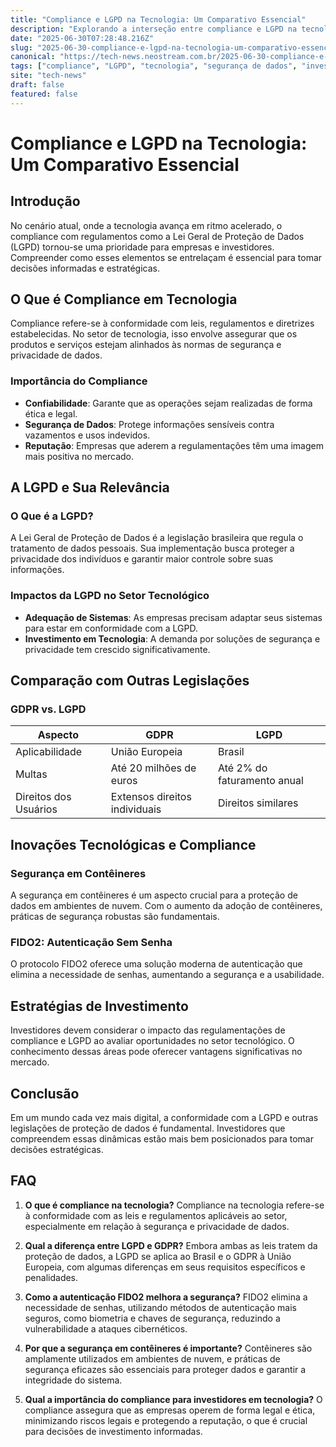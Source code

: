 ```yaml
---
title: "Compliance e LGPD na Tecnologia: Um Comparativo Essencial"
description: "Explorando a interseção entre compliance e LGPD na tecnologia, este artigo compara práticas e inovações para investidores atentos às regulamentações e tendências do mercado."
date: "2025-06-30T07:28:48.216Z"
slug: "2025-06-30-compliance-e-lgpd-na-tecnologia-um-comparativo-essencial"
canonical: "https://tech-news.neostream.com.br/2025-06-30-compliance-e-lgpd-na-tecnologia-um-comparativo-essencial"
tags: ["compliance", "LGPD", "tecnologia", "segurança de dados", "investimento"]
site: "tech-news"
draft: false
featured: false
---
```


# Compliance e LGPD na Tecnologia: Um Comparativo Essencial

## Introdução

No cenário atual, onde a tecnologia avança em ritmo acelerado, o compliance com regulamentos como a Lei Geral de Proteção de Dados (LGPD) tornou-se uma prioridade para empresas e investidores. Compreender como esses elementos se entrelaçam é essencial para tomar decisões informadas e estratégicas.

## O Que é Compliance em Tecnologia

Compliance refere-se à conformidade com leis, regulamentos e diretrizes estabelecidas. No setor de tecnologia, isso envolve assegurar que os produtos e serviços estejam alinhados às normas de segurança e privacidade de dados.

### Importância do Compliance

- **Confiabilidade**: Garante que as operações sejam realizadas de forma ética e legal.
- **Segurança de Dados**: Protege informações sensíveis contra vazamentos e usos indevidos.
- **Reputação**: Empresas que aderem a regulamentações têm uma imagem mais positiva no mercado.

## A LGPD e Sua Relevância

### O Que é a LGPD?

A Lei Geral de Proteção de Dados é a legislação brasileira que regula o tratamento de dados pessoais. Sua implementação busca proteger a privacidade dos indivíduos e garantir maior controle sobre suas informações.

### Impactos da LGPD no Setor Tecnológico

- **Adequação de Sistemas**: As empresas precisam adaptar seus sistemas para estar em conformidade com a LGPD.
- **Investimento em Tecnologia**: A demanda por soluções de segurança e privacidade tem crescido significativamente.

## Comparação com Outras Legislações

### GDPR vs. LGPD

| Aspecto                | GDPR                         | LGPD                         |
|-----------------------|------------------------------|------------------------------|
| Aplicabilidade        | União Europeia               | Brasil                       |
| Multas                | Até 20 milhões de euros      | Até 2% do faturamento anual  |
| Direitos dos Usuários | Extensos direitos individuais | Direitos similares           |

## Inovações Tecnológicas e Compliance

### Segurança em Contêineres

A segurança em contêineres é um aspecto crucial para a proteção de dados em ambientes de nuvem. Com o aumento da adoção de contêineres, práticas de segurança robustas são fundamentais.

### FIDO2: Autenticação Sem Senha

O protocolo FIDO2 oferece uma solução moderna de autenticação que elimina a necessidade de senhas, aumentando a segurança e a usabilidade.

## Estratégias de Investimento

Investidores devem considerar o impacto das regulamentações de compliance e LGPD ao avaliar oportunidades no setor tecnológico. O conhecimento dessas áreas pode oferecer vantagens significativas no mercado.

## Conclusão

Em um mundo cada vez mais digital, a conformidade com a LGPD e outras legislações de proteção de dados é fundamental. Investidores que compreendem essas dinâmicas estão mais bem posicionados para tomar decisões estratégicas.

## FAQ

1. **O que é compliance na tecnologia?**
   Compliance na tecnologia refere-se à conformidade com as leis e regulamentos aplicáveis ao setor, especialmente em relação à segurança e privacidade de dados.

2. **Qual a diferença entre LGPD e GDPR?**
   Embora ambas as leis tratem da proteção de dados, a LGPD se aplica ao Brasil e o GDPR à União Europeia, com algumas diferenças em seus requisitos específicos e penalidades.

3. **Como a autenticação FIDO2 melhora a segurança?**
   FIDO2 elimina a necessidade de senhas, utilizando métodos de autenticação mais seguros, como biometria e chaves de segurança, reduzindo a vulnerabilidade a ataques cibernéticos.

4. **Por que a segurança em contêineres é importante?**
   Contêineres são amplamente utilizados em ambientes de nuvem, e práticas de segurança eficazes são essenciais para proteger dados e garantir a integridade do sistema.

5. **Qual a importância do compliance para investidores em tecnologia?**
   O compliance assegura que as empresas operem de forma legal e ética, minimizando riscos legais e protegendo a reputação, o que é crucial para decisões de investimento informadas.